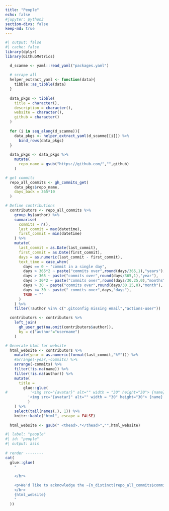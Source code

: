 ```yaml
---
title: "People"
echo: false
#jupyter: python3
section-divs: false
keep-md: true
---
```


```r
#| output: false
#| cache: false
library(dplyr)
library(GithubMetrics)

  d_scanme <- yaml::read_yaml("packages.yaml")
  
  # scrape all 
  helper_extract_yaml <- function(data){
    tibble::as_tibble(data)
  }
  
  data_pkgs <- tibble(
    title = character(),
    description = character(),
    website = character(),
    github = character()
  )
  
  for (i in seq_along(d_scanme)){
    data_pkgs <- helper_extract_yaml(d_scanme[[i]]) %>%
      bind_rows(data_pkgs)
  }
  
  data_pkgs <- data_pkgs %>%
    mutate(
      repo_name = gsub("https://github.com/","",github)
    )

# get commits
  repo_all_commits <- gh_commits_get(
    data_pkgs$repo_name,
    days_back = 365*10
  )

# Define contributions
  contributors <- repo_all_commits %>%
    group_by(author) %>%
    summarise(
      commits = n(),
      last_commit = max(datetime),
      first_commit = min(datetime)
    ) %>%
    mutate(
      last_commit = as.Date(last_commit),
      first_commit = as.Date(first_commit),
      days = as.numeric(last_commit - first_commit),
      text_time = case_when(
        days == 0 ~ "commit in a single day",
        days > 365*2 ~ paste("commits over",round(days/365,1),"years"),
        days > 365 ~ paste("commits over",round(days/365,1),"year"),
        days > 30*2 ~ paste("commits over",round(days/30.25,0),"months"),
        days > 30 ~ paste("commits over",round(days/30.25,0),"month"),
        days <= 30 ~ paste(" commits over",days,"days"),
        TRUE ~ ""
      )
    ) %>%
    filter(!author %in% c(".gitconfig missing email","actions-user"))

  contributors <- contributors %>%
    left_join(
      gh_user_get(na.omit(contributors$author)),
      by = c("author"="username")
    )

# Generate html for website
  html_website <- contributors %>%
    mutate(year = as.numeric(format(last_commit,"%Y"))) %>%
    #arrange(-year,-commits) %>%
    arrange(-commits) %>%
    filter(!is.na(name)) %>%
    filter(!is.na(author)) %>%
    mutate(
      title =
        glue::glue(
#          '<img src="{avatar}" alt="" width = "30" height="30"> {name} ({author}): {commits} commits between {first_commit} and {last_commit}'
          '<img src="{avatar}" alt="" width = "30" height="30"> {name} ({author}): {commits} commits {text_time}'
          )
    ) %>%
    select(tail(names(.), 1)) %>%
    knitr::kable("html", escape = FALSE)
  
  html_website <- gsub(" <thead>.*</thead>","",html_website)
```

```r
#| label: "people"
#| id: "people"
#| output: asis
  
# render --------  
cat(
  glue::glue(
    "

    </br>

    <p>We'd like to acknowledge the ~{n_distinct(repo_all_commits$commit_email)} people that have contributed code to these packages. {n_distinct(contributors$author)} of these contributors have their commits linked to a Github account, and are acknowledged below.</p>
    </br>
    {html_website}
    "
  ))
```


